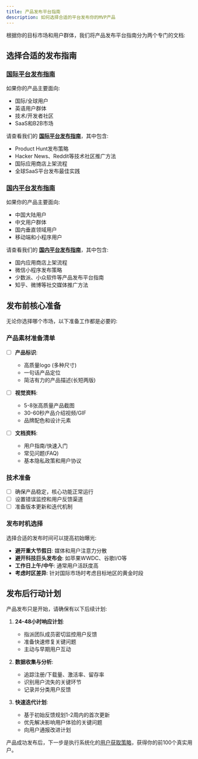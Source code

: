 ```yaml
---
title: 产品发布平台指南
description: 如何选择合适的平台发布你的MVP产品
---
```



根据你的目标市场和用户群体，我们将产品发布平台指南分为两个专门的文档:

## 选择合适的发布指南

### [国际平台发布指南](/docs/launching/international-publishing)

如果你的产品主要面向:
- 国际/全球用户
- 英语用户群体
- 技术/开发者社区
- SaaS和B2B市场

请查看我们的 [**国际平台发布指南**](/docs/launching/international-publishing)，其中包含:
- Product Hunt发布策略
- Hacker News、Reddit等技术社区推广方法
- 国际应用商店上架流程
- 全球SaaS平台发布最佳实践

### [国内平台发布指南](/docs/launching/domestic-publishing)

如果你的产品主要面向:
- 中国大陆用户
- 中文用户群体
- 国内垂直领域用户
- 移动端和小程序用户

请查看我们的 [**国内平台发布指南**](/docs/launching/domestic-publishing)，其中包含:
- 国内应用商店上架流程
- 微信小程序发布策略
- 少数派、小众软件等产品发布平台指南
- 知乎、微博等社交媒体推广方法

## 发布前核心准备

无论你选择哪个市场，以下准备工作都是必要的:

### 产品素材准备清单

- [ ] **产品标识**:
  - 高质量logo (多种尺寸)
  - 一句话产品定位
  - 简洁有力的产品描述(长短两版)

- [ ] **视觉资料**:
  - 5-8张高质量产品截图
  - 30-60秒产品介绍视频/GIF
  - 品牌配色和设计元素

- [ ] **文档资料**:
  - 用户指南/快速入门
  - 常见问题(FAQ)
  - 基本隐私政策和用户协议

### 技术准备

- [ ] 确保产品稳定，核心功能正常运行
- [ ] 设置错误监控和用户反馈渠道
- [ ] 准备版本更新和迭代机制

### 发布时机选择

选择合适的发布时间可以提高初始曝光:

- **避开重大节假日**: 媒体和用户注意力分散
- **避开科技巨头发布会**: 如苹果WWDC、谷歌I/O等
- **工作日上午/中午**: 通常用户活跃度高
- **考虑时区差异**: 针对国际市场时考虑目标地区的黄金时段

## 发布后行动计划

产品发布只是开始，请确保有以下后续计划:

1. **24-48小时响应计划**: 
   - 指派团队成员密切监控用户反馈
   - 准备快速修复关键问题
   - 主动与早期用户互动

2. **数据收集与分析**:
   - 追踪注册/下载量、激活率、留存率
   - 识别用户流失的关键环节
   - 记录并分类用户反馈

3. **快速迭代计划**:
   - 基于初始反馈规划1-2周内的首次更新
   - 优先解决影响用户体验的关键问题
   - 向用户通报改进计划

产品成功发布后，下一步是执行系统化的[用户获取策略](/docs/launching/user-acquisition)，获得你的前100个真实用户。

